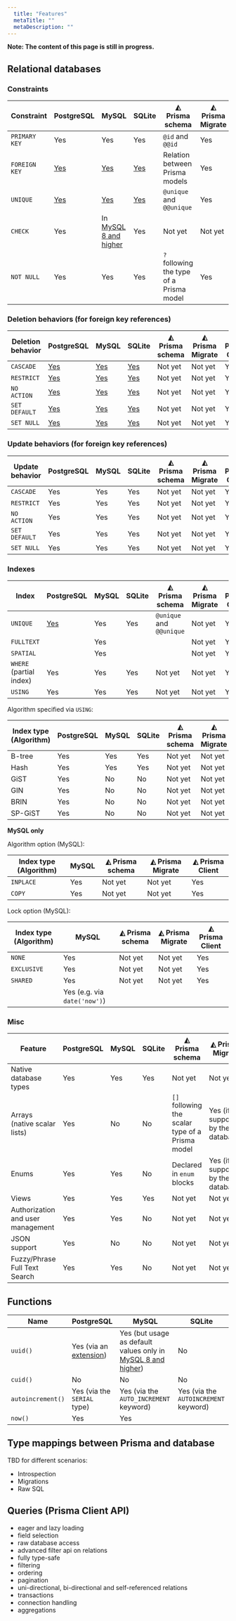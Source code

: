 ```yaml
---
  title: "Features"
  metaTitle: ""
  metaDescription: ""
---
```


**Note: The content of this page is still in progress.**

## Relational databases

### Constraints

| Constraint    | PostgreSQL                                                                      | MySQL                                                                                           | SQLite                                                                      | ◭ Prisma schema                          | ◭ Prisma Migrate | ◭ Prisma Client |
| ------------- | ------------------------------------------------------------------------------- | ----------------------------------------------------------------------------------------------- | --------------------------------------------------------------------------- | ---------------------------------------- | ---------------- | --------------- |
| `PRIMARY KEY` | Yes                                                                             | Yes                                                                                             | Yes                                                                         | `@id` and `@@id`                         | Yes              | Yes             |
| `FOREIGN KEY` | [Yes](./guides/database-workflows/foreign-keys/postgresql.md)                   | [Yes](./guides/database-workflows/foreign-keys/mysql.md)                                        | [Yes](./guides/database-workflows/foreign-keys/sqlite.md)                   | Relation between Prisma models           | Yes              | Yes             |
| `UNIQUE`      | [Yes](./guides/database-workflows/unique-constraints-and-indexes/postgresql.md) | [Yes](./guides/database-workflows/unique-constraints-and-indexes/mysql.md)                      | [Yes](./guides/database-workflows/unique-constraints-and-indexes/sqlite.md) | `@unique` and `@@unique`                 | Yes              | Yes             |
| `CHECK`       | Yes                                                                             | In [MySQL 8 and higher](https://mysqlserverteam.com/mysql-8-0-16-introducing-check-constraint/) | Yes                                                                         | Not yet                                  | Not yet          | Yes             |
| `NOT NULL`    | Yes                                                                             | Yes                                                                                             | Yes                                                                         | `?` following the type of a Prisma model | Yes              | Yes             |

### Deletion behaviors (for foreign key references)

| Deletion behavior | PostgreSQL                                                         | MySQL                                                         | SQLite                                                         | ◭ Prisma schema | ◭ Prisma Migrate | ◭ Prisma Client |
| ----------------- | ------------------------------------------------------------------ | ------------------------------------------------------------- | -------------------------------------------------------------- | --------------- | ---------------- | --------------- |
| `CASCADE`         | [Yes](./guides/database-workflows/cascading-deletes/postgresql.md) | [Yes](./guides/database-workflows/cascading-deletes/mysql.md) | [Yes](./guides/database-workflows/cascading-deletes/sqlite.md) | Not yet         | Not yet          | Yes             |
| `RESTRICT`        | [Yes](./guides/database-workflows/cascading-deletes/postgresql.md) | [Yes](./guides/database-workflows/cascading-deletes/mysql.md) | [Yes](./guides/database-workflows/cascading-deletes/sqlite.md) | Not yet         | Not yet          | Yes             |
| `NO ACTION`       | [Yes](./guides/database-workflows/cascading-deletes/postgresql.md) | [Yes](./guides/database-workflows/cascading-deletes/mysql.md) | [Yes](./guides/database-workflows/cascading-deletes/sqlite.md) | Not yet         | Not yet          | Yes             |
| `SET DEFAULT`     | [Yes](./guides/database-workflows/cascading-deletes/postgresql.md) | [Yes](./guides/database-workflows/cascading-deletes/mysql.md) | [Yes](./guides/database-workflows/cascading-deletes/sqlite.md) | Not yet         | Not yet          | Yes             |
| `SET NULL`        | [Yes](./guides/database-workflows/cascading-deletes/postgresql.md) | [Yes](./guides/database-workflows/cascading-deletes/mysql.md) | [Yes](./guides/database-workflows/cascading-deletes/sqlite.md) | Not yet         | Not yet          | Yes             |

### Update behaviors (for foreign key references)

| Update behavior | PostgreSQL | MySQL | SQLite | ◭ Prisma schema | ◭ Prisma Migrate | ◭ Prisma Client |
| --------------- | ---------- | ----- | ------ | --------------- | ---------------- | --------------- |
| `CASCADE`       | Yes        | Yes   | Yes    | Not yet         | Not yet          | Yes             |
| `RESTRICT`      | Yes        | Yes   | Yes    | Not yet         | Not yet          | Yes             |
| `NO ACTION`     | Yes        | Yes   | Yes    | Not yet         | Not yet          | Yes             |
| `SET DEFAULT`   | Yes        | Yes   | Yes    | Not yet         | Not yet          | Yes             |
| `SET NULL`      | Yes        | Yes   | Yes    | Not yet         | Not yet          | Yes             |

### Indexes

| Index                   | PostgreSQL                                                                      | MySQL | SQLite | ◭ Prisma schema          | ◭ Prisma Migrate | ◭ Prisma Client |
| ----------------------- | ------------------------------------------------------------------------------- | ----- | ------ | ------------------------ | ---------------- | --------------- |
| `UNIQUE`                | [Yes](./guides/database-workflows/unique-constraints-and-indexes/postgresql.md) | Yes   | Yes    | `@unique` and `@@unique` | Not yet          | Yes             |
| `FULLTEXT`              |                                                                                 | Yes   |        |                          | Not yet          | Yes             |
| `SPATIAL`               |                                                                                 | Yes   |        |                          | Not yet          | Yes             |
| `WHERE` (partial index) | Yes                                                                             | Yes   | Yes    | Not yet                  | Not yet          | Yes             |
| `USING`                 | Yes                                                                             | Yes   | Yes    | Not yet                  | Not yet          | Yes             |

Algorithm specified via `USING`:

| Index type (Algorithm) | PostgreSQL | MySQL | SQLite | ◭ Prisma schema | ◭ Prisma Migrate | ◭ Prisma Client |
| ---------------------- | ---------- | ----- | ------ | --------------- | ---------------- | --------------- |
| B-tree                 | Yes        | Yes   | Yes    | Not yet         | Not yet          | Yes             |
| Hash                   | Yes        | Yes   | Yes    | Not yet         | Not yet          | Yes             |
| GiST                   | Yes        | No    | No     | Not yet         | Not yet          | Yes             |
| GIN                    | Yes        | No    | No     | Not yet         | Not yet          | Yes             |
| BRIN                   | Yes        | No    | No     | Not yet         | Not yet          | Yes             |
| SP-GiST                | Yes        | No    | No     | Not yet         | Not yet          | Yes             |

**MySQL only**

Algorithm option (MySQL):

| Index type (Algorithm) | MySQL | ◭ Prisma schema | ◭ Prisma Migrate | ◭ Prisma Client |
| ---------------------- | ----- | --------------- | ---------------- | --------------- |
| `INPLACE`              | Yes   | Not yet         | Not yet          | Yes             |
| `COPY`                 | Yes   | Not yet         | Not yet          | Yes             |

Lock option (MySQL):

| Index type (Algorithm) | MySQL | ◭ Prisma schema | ◭ Prisma Migrate | ◭ Prisma Client |
| ---------------------- | ----- | --------------- | ---------------- | --------------- |
| `NONE`                 | Yes   | Not yet         | Not yet          | Yes             |
| `EXCLUSIVE`            | Yes   | Not yet         | Not yet          | Yes             |
| `SHARED`               | Yes   | Not yet         | Not yet          | Yes             |
               | Yes (e.g. via `date('now')`)          |

### Misc

| Feature                           | PostgreSQL | MySQL | SQLite | ◭ Prisma schema                                  | ◭ Prisma Migrate                   | ◭ Prisma Client |
| --------------------------------- | ---------- | ----- | ------ | ------------------------------------------------ | ---------------------------------- | --------------- |
| Native database types             | Yes        | Yes   | Yes    | Not yet                                          | Not yet                            | Yes             |
| Arrays (native scalar lists)      | Yes        | No    | No     | `[]` following the scalar type of a Prisma model | Yes (if supported by the database) | Yes             |
| Enums                             | Yes        | Yes   | No     | Declared in `enum` blocks                        | Yes (if supported by the database) | Yes             |
| Views                             | Yes        | Yes   | Yes    | Not yet                                          | Not yet                            | No              |
| Authorization and user management | Yes        | Yes   | No     | Not yet                                          | Not yet                            | Not yet         |
| JSON support                      | Yes        | No    | No     | Not yet                                          | Not yet                            | Not yet         |
| Fuzzy/Phrase Full Text Search     | Yes        | Yes   | No     | Not yet                                          | Not yet                            | Not yet         |



## Functions

| Name              | PostgreSQL                                                  | MySQL                                                                                                                           | SQLite                                |
| ----------------- | ----------------------------------------------------------- | ------------------------------------------------------------------------------------------------------------------------------- | ------------------------------------- |
| `uuid()`          | Yes (via an [extension](http://www.ossp.org/pkg/lib/uuid/)) | Yes (but usage as default values only in [MySQL 8 and higher](https://dev.mysql.com/doc/refman/8.0/en/data-type-defaults.html)) | No                                    |
| `cuid()`          | No                                                          | No                                                                                                                              | No                                    |
| `autoincrement()` | Yes (via the `SERIAL` type)                                 | Yes (via the `AUTO_INCREMENT` keyword)                                                                                          | Yes (via the `AUTOINCREMENT` keyword) |
| `now()`           | Yes                                                         | Yes                                                                                                              
## Type mappings between Prisma and database

TBD for different scenarios:

- Introspection
- Migrations
- Raw SQL

## Queries (Prisma Client API)

- eager and lazy loading
- field selection
- raw database access
- advanced filter api on relations
- fully type-safe
- filtering
- ordering
- pagination
- uni-directional, bi-directional and self-referenced relations
- transactions
- connection handling
- aggregations
